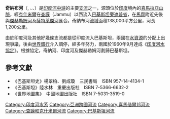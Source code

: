 '''奇納布河'''（{{lang-pa|'''ਚਨਾਬ'''}}, {{Nastaliq|'''چناب'''}}、{{lang-ur|{{Nastaliq|'''درياۓ''' '''چناب'''}}}}、{{lang-hi|'''चनाब'''}}）是[[印度河|印度河]][[中游|中游]]的主要[[支流|支流]]之一，源頭位於[[印度|印度]]境內的[[喜馬拉亞山脈|喜馬拉亞山脈]]，經[[克什米爾|克什米爾]]在[[查謨|查謨]]（Jammu）以西流入[[巴基斯坦|巴基斯坦]][[旁遮普省|旁遮普省]]，在[[馬齊_(巴基斯坦)|馬齊]]附近先後與[[傑赫勒姆河|傑赫勒姆河]]及[[薩特萊傑河|薩特萊傑河]]匯合。奇納布河[[流域|流域]]面積138,000平方公里，河長1,200公里。

由於印度河及其他好幾條支流都是從印度流入巴基斯坦，兩國在[[水資源|水資源]]的分配上出現爭議，後由[[世界銀行|世界銀行]]介入調停，經多年努力，兩國於1960年9月達成《[[印度河水協定|印度河水協定]]》。根據協定，奇納河、印度河及傑赫勒姆河劃歸巴基斯坦。

==參考文獻==
*《巴基斯坦史》楊翠柏、劉成瓊　三民書局　ISBN 957-14-4134-1
*《巴基斯坦》陸水林　重慶出版社　ISBN 7-5366-6632-2
*《世界地圖集》　中國地圖出版社　ISBN 7-5031-3519-0

{{南亞水文}}

{{Authority control}}
{{DEFAULTSORT:Chenab}}
[[Category:印度河水系|Category:印度河水系]]
[[Category:亞洲跨國河流|Category:亞洲跨國河流]]
[[Category:喜馬偕爾邦河流|Category:喜馬偕爾邦河流]]
[[Category:查謨和克什米爾河流|Category:查謨和克什米爾河流]]
[[Category:巴基斯坦河流|Category:巴基斯坦河流]]